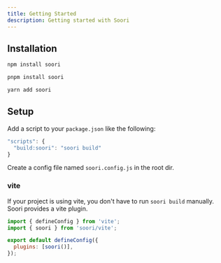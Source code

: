 ```yaml
---
title: Getting Started
description: Getting started with Soori
---
```



## Installation

<Tabs>
<TabItem label="npm">

```sh
npm install soori
```

</TabItem>
<TabItem label="pnpm">

```sh
pnpm install soori
```

</TabItem>
<TabItem label="Yarn">

```sh
yarn add soori
```

</TabItem>
</Tabs>

## Setup

Add a script to your `package.json` like the following:

```js
"scripts": {
  "build:soori": "soori build"
}
```

Create a config file named `soori.config.js` in the root dir.

### vite

If your project is using vite, you don't have to run `soori build` manually. Soori provides a vite plugin.

```js title="vite.config.ts"
import { defineConfig } from 'vite';
import { soori } from 'soori/vite';

export default defineConfig({
  plugins: [soori()],
});
```

